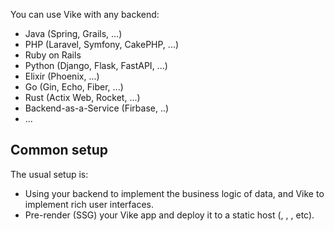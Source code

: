 
You can use Vike with any backend:
- Java (Spring, Grails, ...)
- PHP (Laravel, Symfony, CakePHP, ...)
- Ruby on Rails
- Python (Django, Flask, FastAPI, ...)
- Elixir (Phoenix, ...)
- Go (Gin, Echo, Fiber, ...)
- Rust (Actix Web, Rocket, ...)
- Backend-as-a-Service (Firbase, ..)
- ...

## Common setup

The usual setup is:
 - Using your backend to implement the business logic of data, and Vike to implement rich user interfaces.
 - <Link href="/pre-rendering">Pre-render (SSG) your Vike app</Link> and deploy it to a static host (<Link href="/github-pages" noBreadcrumb />, <Link href="/cloudflare-pages" noBreadcrumb />, <Link href="/netlify" noBreadcrumb />, <Link href="/static-hosts">etc</Link>).
